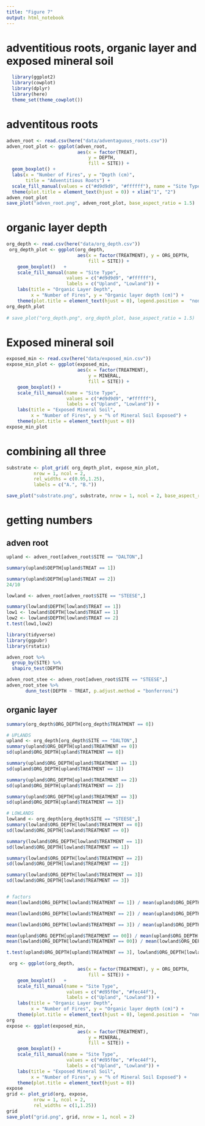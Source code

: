 ```yaml
---
title: "Figure 7"
output: html_notebook
---
```


# adventitious roots, organic layer and exposed mineral soil

```r
  library(ggplot2)
  library(cowplot)
  library(dplyr)
  library(here)
  theme_set(theme_cowplot())
```

# adventitous roots

```r
adven_root <- read.csv(here("data/adventaguous_roots.csv"))
adven_root_plot <- ggplot(adven_root, 
                          aes(x = factor(TREAT),
                              y = DEPTH, 
                              fill = SITE)) + 
  geom_boxplot() + 
  labs(x = "Number of Fires", y = "Depth (cm)",
       title = "Adventitious Roots") + 
  scale_fill_manual(values = c("#d9d9d9", "#ffffff"), name = "Site Type", labels = c("Upland", "Lowland")) + 
  theme(plot.title = element_text(hjust = 0)) + xlim("1", "2")
adven_root_plot
save_plot("adven_root.png", adven_root_plot, base_aspect_ratio = 1.5)
```

# organic layer depth

```r
org_depth <- read.csv(here("data/org_depth.csv"))
 org_depth_plot <- ggplot(org_depth, 
                          aes(x = factor(TREATMENT), y = ORG_DEPTH, 
                              fill = SITE)) + 
    geom_boxplot()   + 
    scale_fill_manual(name = "Site Type",
                      values = c("#d9d9d9", "#ffffff"), 
                      labels = c("Upland", "Lowland")) + 
    labs(title = "Organic Layer Depth", 
         x = "Number of Fires", y = "Organic layer depth (cm)") + 
    theme(plot.title = element_text(hjust = 0), legend.position =  "none") 
org_depth_plot
  
# save_plot("org_depth.png", org_depth_plot, base_aspect_ratio = 1.5)
```

# Exposed mineral soil

```r
exposed_min <- read.csv(here("data/exposed_min.csv"))
expose_min_plot <- ggplot(exposed_min, 
                          aes(x = factor(TREATMENT),
                              y = MINERAL,
                              fill = SITE)) + 
    geom_boxplot() + 
    scale_fill_manual(name = "Site Type",
                      values = c("#d9d9d9", "#ffffff"), 
                      labels = c("Upland", "Lowland")) + 
    labs(title = "Exposed Mineral Soil", 
         x = "Number of Fires", y = "% of Mineral Soil Exposed") + 
    theme(plot.title = element_text(hjust = 0))
expose_min_plot
```

# combining all three
```r
substrate <- plot_grid( org_depth_plot, expose_min_plot,
          nrow = 1, ncol = 2,
          rel_widths = c(0.95,1.25),
          labels = c("A.", "B."))

save_plot("substrate.png", substrate, nrow = 1, ncol = 2, base_aspect_ratio = 1.5)
```

# getting numbers
## adven root
```r
upland <- adven_root[adven_root$SITE == "DALTON",]

summary(upland$DEPTH[upland$TREAT == 1])

summary(upland$DEPTH[upland$TREAT == 2])
24/10
```

```r
lowland <- adven_root[adven_root$SITE == "STEESE",]

summary(lowland$DEPTH[lowland$TREAT == 1])
low1 <- lowland$DEPTH[lowland$TREAT == 1]
low2 <- lowland$DEPTH[lowland$TREAT == 2]
t.test(low1,low2)
```

```r
library(tidyverse)
library(ggpubr)
library(rstatix)

adven_root %>%
  group_by(SITE) %>%
  shapiro_test(DEPTH)

adven_root_stee <- adven_root[adven_root$SITE == "STEESE",]
adven_root_stee %>%
       dunn_test(DEPTH ~ TREAT, p.adjust.method = "bonferroni")
```

## organic layer

```r
summary(org_depth$ORG_DEPTH[org_depth$TREATMENT == 0])

# UPLANDS
upland <- org_depth[org_depth$SITE == "DALTON",]
summary(upland$ORG_DEPTH[upland$TREATMENT == 0])
sd(upland$ORG_DEPTH[upland$TREATMENT == 0])

summary(upland$ORG_DEPTH[upland$TREATMENT == 1])
sd(upland$ORG_DEPTH[upland$TREATMENT == 1])

summary(upland$ORG_DEPTH[upland$TREATMENT == 2])
sd(upland$ORG_DEPTH[upland$TREATMENT == 2])

summary(upland$ORG_DEPTH[upland$TREATMENT == 3])
sd(upland$ORG_DEPTH[upland$TREATMENT == 3])

# LOWLANDS
lowland <- org_depth[org_depth$SITE == "STEESE",]
summary(lowland$ORG_DEPTH[lowland$TREATMENT == 0])
sd(lowland$ORG_DEPTH[lowland$TREATMENT == 0])

summary(lowland$ORG_DEPTH[lowland$TREATMENT == 1])
sd(lowland$ORG_DEPTH[lowland$TREATMENT == 1])

summary(lowland$ORG_DEPTH[lowland$TREATMENT == 2])
sd(lowland$ORG_DEPTH[lowland$TREATMENT == 2])

summary(lowland$ORG_DEPTH[lowland$TREATMENT == 3])
sd(lowland$ORG_DEPTH[lowland$TREATMENT == 3])


# factors
mean(lowland$ORG_DEPTH[lowland$TREATMENT == 1]) / mean(upland$ORG_DEPTH[upland$TREATMENT == 1]) # 1.889

mean(lowland$ORG_DEPTH[lowland$TREATMENT == 2]) / mean(upland$ORG_DEPTH[upland$TREATMENT == 2]) # 3.169

mean(lowland$ORG_DEPTH[lowland$TREATMENT == 3]) / mean(upland$ORG_DEPTH[upland$TREATMENT == 3]) # 1.57

mean(upland$ORG_DEPTH[upland$TREATMENT == 00]) / mean(upland$ORG_DEPTH[upland$TREATMENT == 1])
mean(lowland$ORG_DEPTH[lowland$TREATMENT == 00]) / mean(lowland$ORG_DEPTH[lowland$TREATMENT == 1])

t.test(upland$ORG_DEPTH[upland$TREATMENT == 3], lowland$ORG_DEPTH[lowland$TREATMENT == 3])
```

```r
 org <- ggplot(org_depth, 
                          aes(x = factor(TREATMENT), y = ORG_DEPTH, 
                              fill = SITE)) + 
    geom_boxplot()   + 
    scale_fill_manual(name = "Site Type",
                      values = c("#d95f0e", "#fec44f"), 
                      labels = c("Upland", "Lowland")) + 
    labs(title = "Organic Layer Depth", 
         x = "Number of Fires", y = "Organic layer depth (cm)") + 
    theme(plot.title = element_text(hjust = 0), legend.position =  "none") 
org
expose <- ggplot(exposed_min, 
                          aes(x = factor(TREATMENT),
                              y = MINERAL,
                              fill = SITE)) + 
    geom_boxplot() + 
    scale_fill_manual(name = "Site Type",
                      values = c("#d95f0e", "#fec44f"), 
                      labels = c("Upland", "Lowland")) + 
    labs(title = "Exposed Mineral Soil", 
         x = "Number of Fires", y = "% of Mineral Soil Exposed") + 
    theme(plot.title = element_text(hjust = 0))
expose
grid <- plot_grid(org, expose,
          nrow = 1, ncol = 2,
          rel_widths = c(1,1.25))
grid
save_plot("grid.png", grid, nrow = 1, ncol = 2)
```





